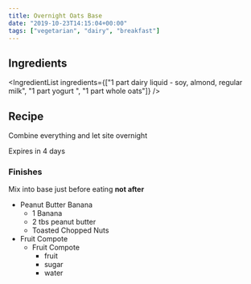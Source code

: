 ```yaml
---
title: Overnight Oats Base
date: "2019-10-23T14:15:04+00:00"
tags: ["vegetarian", "dairy", "breakfast"]
---
```


## Ingredients

<IngredientList
ingredients={["1 part dairy liquid - soy, almond, regular milk",
"1 part yogurt ",
"1 part whole oats"]}
/>

## Recipe

Combine everything and let site overnight

Expires in 4 days

### Finishes

Mix into base just before eating **not after**

- Peanut Butter Banana
  - 1 Banana
  - 2 tbs peanut butter
  - Toasted Chopped Nuts
- Fruit Compote
  - Fruit Compote
    - fruit
    - sugar
    - water
